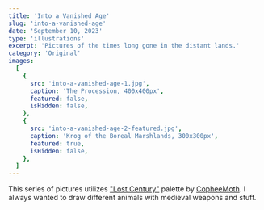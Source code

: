 ```yaml
---
title: 'Into a Vanished Age'
slug: 'into-a-vanished-age'
date: 'September 10, 2023'
type: 'illustrations'
excerpt: 'Pictures of the times long gone in the distant lands.'
category: 'Original'
images:
  [
    {
      src: 'into-a-vanished-age-1.jpg',
      caption: 'The Procession, 400x400px',
      featured: false,
      isHidden: false,
    },
    {
      src: 'into-a-vanished-age-2-featured.jpg',
      caption: 'Krog of the Boreal Marshlands, 300x300px',
      featured: true,
      isHidden: false,
    },
  ]
---
```


This series of pictures utilizes
["Lost Century"](https://lospec.com/palette-list/lost-century-24) palette by
[CopheeMoth](https://lospec.com/copheemoth). I always wanted to draw different
animals with medieval weapons and stuff.
